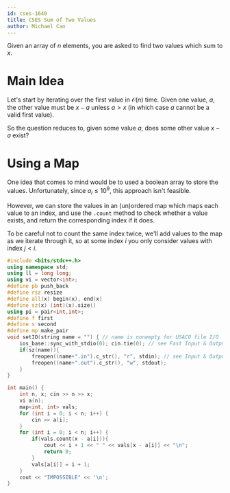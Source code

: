 ```yaml
---
id: cses-1640
title: CSES Sum of Two Values
author: Michael Cao
---
```


Given an array of $n$ elements, you are asked to find two values which sum to $x$.

# Main Idea

Let's start by iterating over the first value in $\mathcal{O}(n)$ time. Given one value, $a$, the other value must be $x - a$ unless $a > x$ (in which case $a$ cannot be a valid first value).

So the question reduces to, given some value $a$, does some other value $x - a$ exist?

# Using a Map

One idea that comes to mind would be to used a boolean array to store the values. Unfortunately, since $a_i \leq 10^9$, this approach isn't feasible.

However, we can store the values in an (un)ordered map which maps each value to an index, and use the `.count` method to check whether a value exists, and return the corresponding index if it does.

To be careful not to count the same index twice, we'll add values to the map as we iterate through it, so at some index $i$ you only consider values with index $j < i$.

<LanguageSection>

<CPPSection>

```cpp
#include <bits/stdc++.h>
using namespace std;
using ll = long long;
using vi = vector<int>;
#define pb push_back
#define rsz resize
#define all(x) begin(x), end(x)
#define sz(x) (int)(x).size()
using pi = pair<int,int>;
#define f first
#define s second
#define mp make_pair
void setIO(string name = "") { // name is nonempty for USACO file I/O
    ios_base::sync_with_stdio(0); cin.tie(0); // see Fast Input & Output
    if(sz(name)){
        freopen((name+".in").c_str(), "r", stdin); // see Input & Output
        freopen((name+".out").c_str(), "w", stdout);
    }
}

int main() {
    int n, x; cin >> n >> x;
    vi a(n);
    map<int, int> vals;
    for (int i = 0; i < n; i++) {
        cin >> a[i];
    }
    for (int i = 0; i < n; i++) {
        if(vals.count(x - a[i])){
            cout << i + 1 << " " << vals[x - a[i]] << "\n";
            return 0;
        }
        vals[a[i]] = i + 1;
    }
    cout << "IMPOSSIBLE" << '\n';
}
```

</CPPSection>

</LanguageSection>
